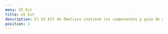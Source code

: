 ```yaml
---
menu: UI Kit
title: UI kit
description: El UI KIT de Obelisco contiene los componentes y guía de estilos para implementar en tu proyecto.
position: 1
---
```


<Row>
  <Col items={2}>
    <SimpleCard
      title="UI kit"
      description="Diseñá con nuestra librería de componentes en Adobe XD."
      href="/herramientas_y_recursos/UI_KIT_BA.xd"
    />
  </Col>
  <Col items={2}>
    <SimpleCard
      title="Enlace para devs"
      description="Nuestra manera de compartir, organizar y colaborar pensando en los desarrolladores."
      href="https://xd.adobe.com/view/c5e691f2-0643-4e9e-a769-f2252af77984-90b5/"
    />
  </Col>
</Row>
